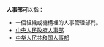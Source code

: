 '''人事部'''可以指：
*一個組織或機構裡的人事管理部門。
*[[中央人民政府人事部|中央人民政府人事部]]
*[[中华人民共和国人事部|中华人民共和国人事部]]
{{消歧义|cat=三字组织机构消歧义}}